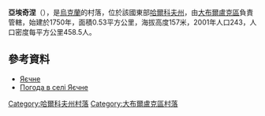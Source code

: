 {{coord|50|2|17|N|37|16|18|E|scale:100000_region:UA|display=title}}

'''亞埃奇涅'''（{{lang-uk|Яєчне}}），是[[烏克蘭|烏克蘭]]的村落，位於該國東部[[哈爾科夫州|哈爾科夫州]]，由[[大布爾盧克區|大布爾盧克區]]負責管轄，始建於1750年，面積0.53平方公里，海拔高度157米，2001年人口243，人口密度每平方公里458.5人。

==參考資料==
*[http://gska2.rada.gov.ua/pls/z7502/A005?rdat1=09.01.2009&rf7571=32640 Яєчне]{{dead link|date=2017年11月 |bot=InternetArchiveBot |fix-attempted=yes }}
* [http://weather.in.ua/ua/har'kovskaja/29491 Погода в селі Яєчне] {{Wayback|url=http://weather.in.ua/ua/har'kovskaja/29491 |date=20160323035700 }}

{{DEFAULTSORT:Яєчне}}
[[Category:哈爾科夫州村落|Category:哈爾科夫州村落]]
[[Category:大布爾盧克區村落|Category:大布爾盧克區村落]]


{{Kharkiv-geo-stub}}